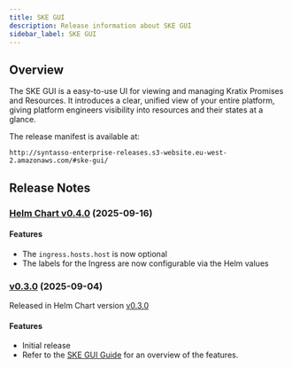 ```yaml
---
title: SKE GUI
description: Release information about SKE GUI
sidebar_label: SKE GUI
---
```


## Overview

The SKE GUI is a easy-to-use UI for viewing and managing Kratix Promises and Resources.
It introduces a clear, unified view of your entire platform, giving platform engineers visibility into resources and their states at a glance.

The release manifest is available at:

```
http://syntasso-enterprise-releases.s3-website.eu-west-2.amazonaws.com/#ske-gui/
```

## Release Notes

### [Helm Chart v0.4.0](http://syntasso-enterprise-releases.s3-website.eu-west-2.amazonaws.com/#ske-gui-helm-chart/0.4.0/) (2025-09-16)

#### Features

* The `ingress.hosts.host` is now optional
* The labels for the Ingress are now configurable via the Helm values

### [v0.3.0](http://syntasso-enterprise-releases.s3-website.eu-west-2.amazonaws.com/#ske-gui/v0.3.0/) (2025-09-04)

Released in Helm Chart version [v0.3.0](http://syntasso-enterprise-releases.s3-website.eu-west-2.amazonaws.com/#ske-gui-helm-chart/0.3.0/)

#### Features

* Initial release
* Refer to the [SKE GUI Guide](/ske/guides/ske-gui) for an overview of the features.